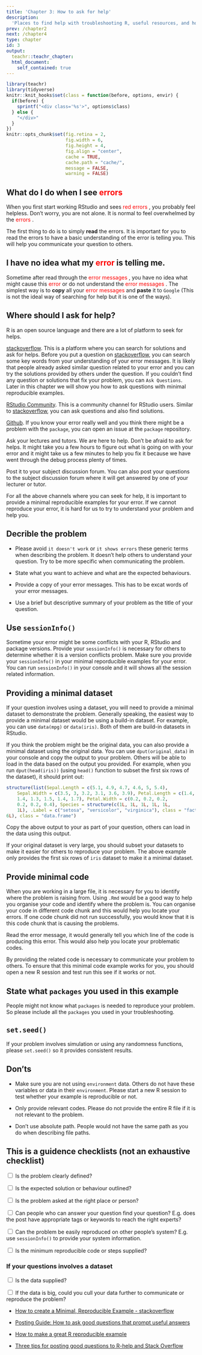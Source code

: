 ```yaml
---
title: 'Chapter 3: How to ask for help'
description:
  'Places to find help with troubleshooting R, useful resources, and how ask clear questions with minimally reproducible examples.'
prev: /chapter2
next: /chapter4
type: chapter
id: 3
output:
  teachr::teachr_chapter:
  html_document:
    self_contained: true
---
```


```r
library(teachr)
library(tidyverse)
knitr::knit_hooks$set(class = function(before, options, envir) {
  if(before) {
    sprintf("<div class='%s'>", options$class)
  } else {
    "</div>"
  }
})
knitr::opts_chunk$set(fig.retina = 2,
                      fig.width = 6, 
                      fig.height = 4,
                      fig.align = "center",
                      cache = TRUE,
                      cache.path = "cache/",
                      message = FALSE,
                      warning = FALSE)
```

<exercise id="1" title="What do I do when I see error messages">

## What do I do when I see <span style="color: red;"> errors </span>

When you first start working RStudio and sees <span style="color: red;">red errors </span>, you probably feel helpless. Don't worry, you are not alone. It is normal to feel overwhelmed by the  <span style="color: red;"> errors </span>.   

The first thing to do is to simply **read** the errors. It is important for you to read the errors to have a basic understanding of the error is telling you. This will help you communicate your question to others. 



## I have no idea what my <span style="color: red;"> error </span> is telling me. 

Sometime after read through the <span style="color: red;"> error messages </span>, you have no idea what might cause this <span style="color: red;"> error </span> or do not understand the <span style="color: red;"> error messages </span>. The simplest way is to **copy** all your <span style="color: red;"> error messages </span>  and **paste** it to `Google` (This is not the ideal way of searching for help but it is one of the ways).

</exercise>

<exercise id="2" title="Where should I ask for help?">

## Where should I ask for help?

R is an open source language and there are a lot of platform to seek for helps. 


[stackoverflow](https://stackoverflow.com/questions/tagged/rstudio). This is a platform where you can search for solutions and ask for helps. Before you put a question on [stackoverflow](https://stackoverflow.com/questions/tagged/rstudio), you can search some key words from your understanding of your error messages. It is likely that people already asked similar question related to your error and you can try the solutions provided by others under the question. If you couldn't find any question or solutions that fix your problem, you can `Ask Questions`. Later in this chapter we will show you how to ask questions with minimal reproducible examples.  


[RStudio Community](https://community.rstudio.com/#). This is a community channel for RStudio users. Similar to [stackoverflow](https://stackoverflow.com/questions/tagged/rstudio), you can ask questions and also find solutions.   


[Github](https://github.com/). If you know your error really well and you think there might be a problem with the `package`, you can open an issue at the `package` repository.   

Ask your lectures and tutors. We are here to help. Don't be afraid to ask for helps. It might take you a few hours to figure out what is going on with your error and it might take us a few minutes to help you fix it because we have went through the debug process plenty of times.   

Post it to your subject discussion forum. You can also post your questions to the subject discussion forum where it will get answered by one of your lecturer or tutor.   

For all the above channels where you can seek for help, it is important to provide a minimal reproducible examples for your error. If we cannot reproduce your error, it is hard for us to try to understand your problem and help you. 


</exercise>

<exercise id="3" title="Minimal reproducible examples">

## Decrible the problem 

- Please avoid `it doesn't work` or `it shows errors` these generic terms when describing the problem. It doesn't help others to understand your question. Try to be more specific when communicating the problem. 

- State what you want to achieve and what are the expected behaviours.  

- Provide a copy of your error messages. This has to be excat words of your error messages. 

- Use a brief but descriptive summary of your problem as the title of your question. 


## Use `sessionInfo()`

Sometime your error might be some conflicts with your R, RStudio and package versions. Provide your `sessionInfo()` is necessary for others to determine whether it is a version conflicts problem. Make sure you provide your `sessionInfo()` in your minimal reporducible examples for your error. You can run `sessionInfo()` in your console and it will shows all the session related information. 

## Providing a minimal dataset

If your question involves using a dataset, you will need to provide a minimal dataset to demonstrate the problem. Generally speaking, the easiest way to provide a minimal dataset would be using a build-in dataset. For example, you can use `data(mpg)` or `data(iris)`. Both of them are build-in datasets in RStudio.

If you think the problem might be the original data, you can also provide a minimal dataset using the original data. You can use `dput(original_data)` in your console and copy the output to your problem. Others will be able to load in the data based on the output you provided. For example, when you run `dput(head(iris))` (using `head()` function to subset the first six rows of the dataset), it should print out: 
```r
structure(list(Sepal.Length = c(5.1, 4.9, 4.7, 4.6, 5, 5.4), 
    Sepal.Width = c(3.5, 3, 3.2, 3.1, 3.6, 3.9), Petal.Length = c(1.4, 
    1.4, 1.3, 1.5, 1.4, 1.7), Petal.Width = c(0.2, 0.2, 0.2, 
    0.2, 0.2, 0.4), Species = structure(c(1L, 1L, 1L, 1L, 1L, 
    1L), .Label = c("setosa", "versicolor", "virginica"), class = "factor")), row.names = c(NA, 
6L), class = "data.frame")
```

Copy the above output to your as part of your question, others can load in the data using this output.

If your original dataset is very large, you should subset your datasets to make it easier for others to reproduce your problem. The above example only provides the first six rows of `iris` dataset to make it a minimal dataset. 


## Provide minimal code

When you are working in a large file, it is necessary for you to identify where the problem is raising from. Using `.Rmd` would be a good way to help you organise your code and identify where the problem is. You can organise your code in different code chunk and this would help you locate your errors. If one code chunk did not run successfully, you would know that it is this code chunk that is causing the problems. 

Read the error message, it would generally tell you which line of the code is producing this error. This would also help you locate your problematic codes. 

By providing the related code is necessary to communicate your problem to others. To ensure that this minimal code example works for you, you should open a new R session and test run this see if it works or not. 

## State what `packages` you used in this example

People might not know what `packages` is needed to reproduce your problem. So please include all the `packages` you used in your troubleshooting. 

## `set.seed()`

If your problem involves simulation or using any randomness functions, please `set.seed()` so it provides consistent results. 


## Don'ts

- Make sure you are not using `environment` data. Others do not have these variables or data in their `environment`. Please start a new R session to test whether your example is reproducible or not. 

- Only provide relevant codes. Please do not provide the entire R file if it is not relevant to the problem. 

- Don't use absolute path. People would not have the same path as you do when describing file paths. 


</exercise>


<exercise id="4" title="Check lists">

## This is a guidence checklists (not an exhaustive checklist)

<input type="checkbox" unchecked> Is the problem clearly defined? </input>  

<input type="checkbox" unchecked> Is the expected solution or behaviour outlined? </input>  

<input type="checkbox" unchecked> Is the problem asked at the right place or person? </input>  

<input type="checkbox" unchecked> Can people who can answer your question find your question? E.g. does the
post have appropriate tags or keywords to reach the right experts? </input>  

<input type="checkbox" unchecked> Can the problem be easily reproduced on other people's system? E.g. use `sessionInfo()` to provide your system information. </input>  

<input type="checkbox" unchecked> Is the minimum reproducible code or steps supplied? </input>  

### If your questions involves a dataset

<input type="checkbox" unchecked> Is the data supplied? </input>  

<input type="checkbox" unchecked> If the data is big, could you cull your data further to communicate or
reproduce the problem? </input>  


</exercise>

<exercise id="5" title="Additional Sources ">

- [How to create a Minimal, Reproducible Example - stackoverflow](https://stackoverflow.com/help/minimal-reproducible-example)

- [Posting Guide: How to ask good questions that prompt useful answers](https://www.r-project.org/posting-guide.html)


- [How to make a great R reproducible example](https://stackoverflow.com/questions/5963269/how-to-make-a-great-r-reproducible-example)

- [Three tips for posting good questions to R-help and Stack Overflow](https://www.r-bloggers.com/2011/01/three-tips-for-posting-good-questions-to-r-help-and-stack-overflow/)

</exercise>

